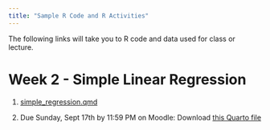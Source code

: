 ```yaml
---
title: "Sample R Code and R Activities"
---
```


The following links will take you to R code and data used for class or lecture.

# Week 2 - Simple Linear Regression

1.  [simple_regression.qmd](https://drive.google.com/file/d/1L1tNpKcMumnlCdxaUBUoFXYeBlrvw9u5/view?usp=sharing)

2.  Due Sunday, Sept 17th by 11:59 PM on Moodle: <i class="bi bi-download"></i> Download [this Quarto file](inclass_r/activity_r.qmd){download="activity_r.qmd"}
